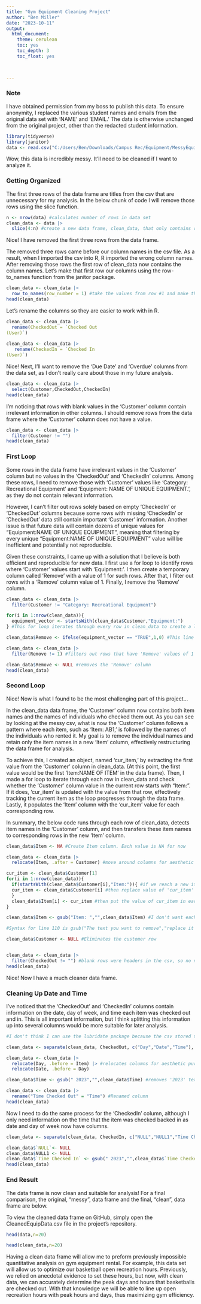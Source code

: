 ---
title: "Gym Equipment Cleaning Project"
author: "Ben Miller"
date: "2023-10-11"
output: 
  html_document:
    theme: cerulean
    toc: yes
    toc_depth: 3
    toc_float: yes
  


---


### Note 
I have obtained permission from my boss to publish this data. To ensure anonymity, I replaced the various student names and emails from the original data set with 'NAME' and 'EMAIL.' The data is otherwise unchanged from the original project, other than the redacted student information.

```{r}
library(tidyverse)
library(janitor)
data <- read.csv("C:/Users/Ben/Downloads/Campus Rec/Equipment/MessyEquipData.csv") #import data
```

Wow, this data is incredibly messy. It'll need to be cleaned if I want to analyze it. 

### Getting Organized

The first three rows of the data frame are titles from the csv that are unnecessary for my analysis. In the below chunk of code I will remove those rows using the slice function. 

```{r}
n <- nrow(data) #calculates number of rows in data set
clean_data <- data |> 
  slice(4:n) #create a new data frame, clean_data, that only contains rows 4 through n 
```

Nice! I have removed the first three rows from the data frame. 

The removed three rows came before our column names in the csv file. As a result, when I imported the csv into R, R imported the wrong column names. After removing those rows the first row of clean_data now contains the column names. Let's make that first row our columns using the row-to_names function from the janitor package. 

```{r}
clean_data <- clean_data |>
  row_to_names(row_number = 1) #take the values from row #1 and make them columns
head(clean_data) 
```

Let's rename the columns so they are easier to work with in R.

```{r}
clean_data <- clean_data |>
  rename(CheckedOut = `Checked Out
(User)`) 
 
clean_data <- clean_data |>
   rename(CheckedIn = `Checked In
(User)`)
```

Nice! Next, I'll want to remove the 'Due Date' and 'Overdue' columns from the data set, as I don't really care about those in my future analysis. 

```{r}
clean_data <- clean_data |>
  select(Customer,CheckedOut,CheckedIn)
head(clean_data)
```

I'm noticing that rows with blank values in the 'Customer' column contain irrelevant information in other columns. I should remove rows from the data frame where the 'Customer' column does not have a value. 

```{r}
clean_data <- clean_data |> 
  filter(Customer != "")
head(clean_data)
```

### First Loop

Some rows in the data frame have irrelevant values in the 'Customer' column but no values in the 'CheckedOut' and 'CheckedIn' columns. Among these rows, I need to remove those with 'Customer' values like 'Category: Recreational Equipment' and 'Equipment: NAME OF UNIQUE EQUIPMENT.', as they do not contain relevant information. 

However, I can't filter out rows solely based on empty 'CheckedIn' or 'CheckedOut' columns because some rows with missing 'CheckedIn' or 'CheckedOut' data still contain important 'Customer' information. 
Another issue is that future data will contain dozens of unique values for "Equipment:NAME OF UNIQUE EQUIPMENT", meaning that filtering by every unique "Equipment:NAME OF UNIQUE EQUIPMENT" value will be inefficient and potentially not reproducible. 

Given these constraints, I came up with a solution that I believe is both efficient and reproducible for new data. I first use a for loop to identify rows where 'Customer' values start with 'Equipment:'. I then create a temporary column called 'Remove' with a value of 1 for such rows. After that, I filter out rows with a 'Remove' column value of 1. Finally, I remove the 'Remove' column. 


```{r}
clean_data <- clean_data |>
  filter(Customer != "Category: Recreational Equipment")  

for(i in 1:nrow(clean_data)){
  equipment_vector <- startsWith(clean_data$Customer,"Equipment:")
} #This for loop iterates through every row in clean_data to create a logical vector indicating which rows have 'Customer' values starting with 'Equipment:'.

clean_data$Remove <- ifelse(equipment_vector == "TRUE",1,0) #This line adds a 'Remove' column in 'clean_data.' It assigns a value of 1 if the corresponding 'equipment_vector' element is "TRUE," otherwise 0. 

clean_data <- clean_data |>
  filter(Remove != 1) #filters out rows that have 'Remove' values of 1

clean_data$Remove <- NULL #removes the 'Remove' column
head(clean_data)
```

### Second Loop 

Nice! Now is what I found to be the most challenging part of this project...

In the clean_data data frame, the 'Customer' column now contains both item names and the names of individuals who checked them out. As you can see by looking at the messy csv, what is now the 'Customer' column follows a pattern where each item, such as 'Item: AB1,' is followed by the names of the individuals who rented it. My goal is to remove the individual names and retain only the item names in a new 'Item' column, effectively restructuring the data frame for analysis.

To achieve this, I created an object, named 'cur_item,' by extracting the first value from the 'Customer' column in clean_data. (At this point, the first value would be the first 'Item:NAME OF ITEM' in the data frame). Then, I made a for loop to iterate through each row in clean_data and check whether the 'Customer' column value in the current row starts with "Item:". If it does, 'cur_item' is updated with the value from that row, effectively tracking the current item as the loop progresses through the data frame. Lastly, it populates the 'Item' column with the 'cur_item' value for each corresponding row.

In summary, the below code runs through each row of clean_data, detects item names in the 'Customer' column, and then transfers these item names to corresponding rows in the new 'Item' column. 

```{r}
clean_data$Item <- NA #Create Item column. Each value is NA for now

clean_data <- clean_data |>
  relocate(Item, .after = Customer) #move around columns for aesthetic purposes

cur_item <- clean_data$Customer[1] 
for(i in 1:nrow(clean_data)){ 
  if(startsWith(clean_data$Customer[i],"Item:")){ #if we reach a new item name
  cur_item <- clean_data$Customer[i] #then replace value of 'cur_item' with the name of that new item
  }
  clean_data$Item[i] <- cur_item #then put the value of cur_item in each row of the new 'Item' column 
}

clean_data$Item <- gsub("Item: ","",clean_data$Item) #I don't want each value in the 'Item' column to start with 'Item:'

#Syntax for line 110 is gsub("The text you want to remove","replace it with this","where are you doing this at?")

clean_data$Customer <- NULL #Eliminates the customer row


clean_data <- clean_data |>
  filter(CheckedOut != "") #blank rows were headers in the csv, so no need for them for analysis. This line removes those. 
head(clean_data)
```

Nice! Now I have a much cleaner data frame.

### Cleaning Up Date and Time

I've noticed that the 'CheckedOut' and 'CheckedIn' columns contain information on the date, day of week, and time each item was checked out and in. This is all important information, but I think splitting this information up into several columns would be more suitable for later analysis. 

```{r}
#I don't think I can use the lubridate package because the csv stored the dates and times in an unorthodox way. I'll have to be a bit creative. 

clean_data <- separate(clean_data, CheckedOut, c("Day","Date","Time"), sep = ",") #Separates the values in the 'CheckedOut' column by a comma and stores the resulting components in new columns named 'Day', 'Date', and 'Time'. 

clean_data <- clean_data |>
  relocate(Day, .before = Item) |> #relocates columns for aesthetic purposes
  relocate(Date, .before = Day)

clean_data$Time <- gsub(" 2023","",clean_data$Time) #removes '2023' text from the 'Time' column. Year info isn't needed, as we only have data from the last two years.

clean_data <- clean_data |>
  rename("Time Checked Out" = "Time") #Renamed column
head(clean_data)
```

Now I need to do the same process for the 'CheckedIn' column, although I only need information on the time that the item was checked backed in as date and day of week now have columns. 

```{r}
clean_data <- separate(clean_data, CheckedIn, c("NULL","NULL1","Time Checked In"), sep = ",") #same as above. Null and null1 will be removed below. 

clean_data$`NULL`<- NULL
clean_data$NULL1 <- NULL
clean_data$`Time Checked In` <- gsub(" 2023","",clean_data$`Time Checked In`) #remove 2023 text... same as above
head(clean_data)
```

### End Result

The data frame is now clean and suitable for analysis! For a final comparison, the original, "messy", data frame and the final, "clean", data frame are below.

To view the cleaned data frame on GitHub, simply open the CleanedEquipData.csv file in the project's repository.

```{r}
head(data,n=20)
```

```{r}
head(clean_data,n=20)
```

Having a clean data frame will allow me to preform previously impossible quantitative analysis on gym equipment rental. For example, this data set will allow us to optimize our basketball open recreation hours. Previously, we relied on anecdotal evidence to set these hours, but now, with clean data, we can accurately determine the peak days and hours that basketballs are checked out. With that knowledge we will be able to line up open recreation hours with peak hours and days, thus maximizing gym efficiency. 
